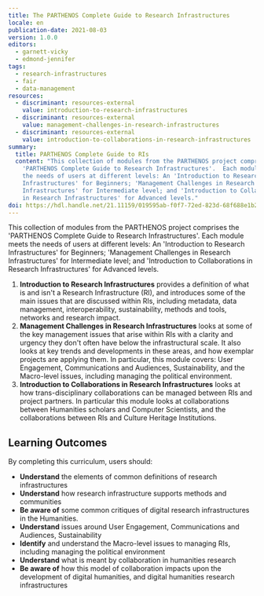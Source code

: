 ```yaml
---
title: The PARTHENOS Complete Guide to Research Infrastructures
locale: en
publication-date: 2021-08-03
version: 1.0.0
editors:
  - garnett-vicky
  - edmond-jennifer
tags:
  - research-infrastructures
  - fair
  - data-management
resources:
  - discriminant: resources-external
    value: introduction-to-research-infrastructures
  - discriminant: resources-external
    value: management-challenges-in-research-infrastructures
  - discriminant: resources-external
    value: introduction-to-collaborations-in-research-infrastructures
summary:
  title: PARTHENOS Complete Guide to RIs
  content: "This collection of modules from the PARTHENOS project comprise the
    'PARTHENOS Complete Guide to Research Infrastructures'.  Each module meets
    the needs of users at different levels: An 'Introduction to Research
    Infrastructures' for Beginners; 'Management Challenges in Research
    Infrastructures' for Intermediate level; and 'Introduction to Collaborations
    in Research Infrastructures' for Advanced levels."
doi: https://hdl.handle.net/21.11159/019595ab-f0f7-72ed-823d-68f688e1b2a4
---
```

This collection of modules from the PARTHENOS project comprises the 'PARTHENOS Complete Guide to Research Infrastructures'. Each module meets the needs of users at different levels: An 'Introduction to Research Infrastructures' for Beginners; 'Management Challenges in Research Infrastructures' for Intermediate level; and 'Introduction to Collaborations in Research Infrastructures' for Advanced levels.

1. **Introduction to Research Infrastructures** provides a definition of what is and isn't a Research Infrastructure (RI), and introduces some of the main issues that are discussed within RIs, including metadata, data management, interoperability, sustainability, methods and tools, networks and research impact.
2. **Management Challenges in Research Infrastructures** looks at some of the key management issues that arise within RIs with a clarity and urgency they don't often have below the infrastructural scale. It also looks at key trends and developments in these areas, and how exemplar projects are applying them. In particular, this module covers: User Engagement, Communications and Audiences, Sustainability, and the Macro-level issues, including managing the political environment.
3. **Introduction to Collaborations in Research Infrastructures** looks at how trans-disciplinary collaborations can be managed between RIs and project partners. In particular this module looks at collaborations between Humanities scholars and Computer Scientists, and the collaborations between RIs and Culture Heritage Institutions.

## Learning Outcomes

By completing this curriculum, users should:

* **Understand** the elements of common definitions of research infrastructures
* **Understand** how research infrastructure supports methods and communities
* **Be aware of** some common critiques of digital research infrastructures in the Humanities.
* **Understand** issues around User Engagement, Communications and Audiences, Sustainability
* **Identify** and understand the Macro-level issues to managing RIs, including managing the political environment
* **Understand** what is meant by collaboration in humanities research
* **Be aware of** how this model of collaboration impacts upon the development of digital humanities, and digital humanities research infrastructures
